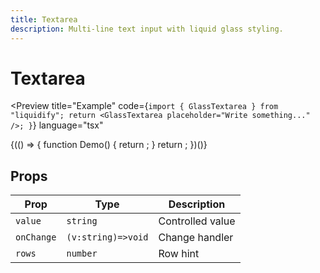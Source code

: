 ```yaml
---
title: Textarea
description: Multi-line text input with liquid glass styling.
---
```



# Textarea

<Preview
  title="Example"
  code={`import { GlassTextarea } from "liquidify";
  return <GlassTextarea placeholder="Write something..." />;
}`}
  language="tsx"
>
  {(() => {
    function Demo() {
      return <GlassTextarea placeholder="Write something..." />;
    }
    return <Demo />;
  })()}
</Preview>

## Props

| Prop       | Type               | Description      |
| ---------- | ------------------ | ---------------- |
| `value`    | `string`           | Controlled value |
| `onChange` | `(v:string)=>void` | Change handler   |
| `rows`     | `number`           | Row hint         |
